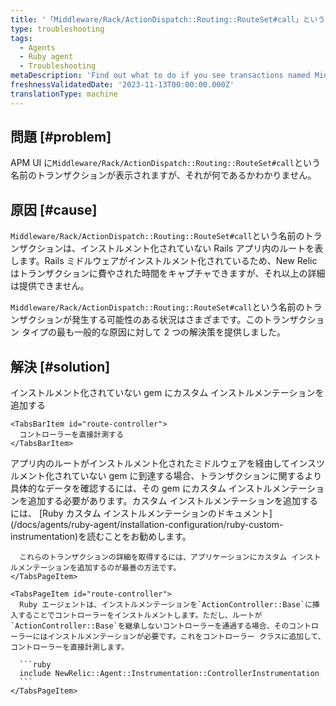 ```yaml
---
title: '「Middleware/Rack/ActionDispatch::Routing::RouteSet#call」というラベルの付いたトランザクション'
type: troubleshooting
tags:
  - Agents
  - Ruby agent
  - Troubleshooting
metaDescription: 'Find out what to do if you see transactions named Middleware/Rack/ActionDispatch::Routing::RouteSet#call in your APM UI.'
freshnessValidatedDate: '2023-11-13T00:00:00.000Z'
translationType: machine
---
```


## 問題 [#problem]

APM UI に`Middleware/Rack/ActionDispatch::Routing::RouteSet#call`という名前のトランザクションが表示されますが、それが何であるかわかりません。

## 原因 [#cause]

`Middleware/Rack/ActionDispatch::Routing::RouteSet#call`という名前のトランザクションは、インストルメント化されていない Rails アプリ内のルートを表します。Rails ミドルウェアがインストルメント化されているため、New Relic はトランザクションに費やされた時間をキャプチャできますが、それ以上の詳細は提供できません。

`Middleware/Rack/ActionDispatch::Routing::RouteSet#call`という名前のトランザクションが発生する可能性のある状況はさまざまです。このトランザクション タイプの最も一般的な原因に対して 2 つの解決策を提供しました。

## 解決 [#solution]

<Tabs>
  <TabsBar>
    <TabsBarItem id="route-gem">
      インストルメント化されていない gem にカスタム インストルメンテーションを追加する
    </TabsBarItem>

    <TabsBarItem id="route-controller">
      コントローラーを直接計測する
    </TabsBarItem>
  </TabsBar>

  <TabsPages>
    <TabsPageItem id="route-gem">
      アプリ内のルートがインストルメント化されたミドルウェアを経由してインスツルメント化されていない gem に到達する場合、トランザクションに関するより具体的なデータを確認するには、その gem にカスタム インストルメンテーションを追加する必要があります。カスタム インストルメンテーションを追加するには、 [Ruby カスタム インストルメンテーションのドキュメント](/docs/agents/ruby-agent/installation-configuration/ruby-custom-instrumentation)を読むことをお勧めします。

      これらのトランザクションの詳細を取得するには、アプリケーションにカスタム インストルメンテーションを追加するのが最善の方法です。
    </TabsPageItem>

    <TabsPageItem id="route-controller">
      Ruby エージェントは、インストルメンテーションを`ActionController::Base`に挿入することでコントローラーをインストルメントします。ただし、ルートが`ActionController::Base`を継承しないコントローラーを通過する場合、そのコントローラーにはインストルメンテーションが必要です。これをコントローラー クラスに追加して、コントローラーを直接計測します。

      ```ruby
      include NewRelic::Agent::Instrumentation::ControllerInstrumentation
      ```
    </TabsPageItem>
  </TabsPages>
</Tabs>